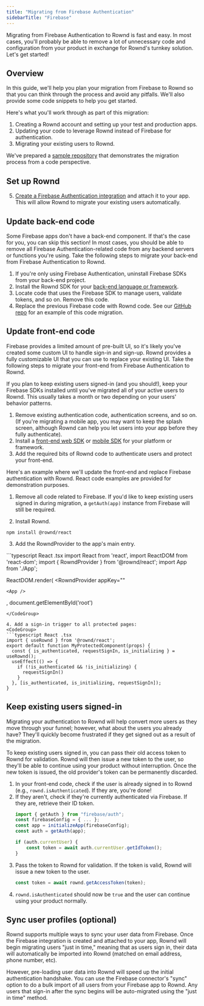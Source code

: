 ```yaml
---
title: "Migrating from Firebase Authentication"
sidebarTitle: "Firebase"
---
```

Migrating from Firebase Authentication to Rownd is fast and easy. In most cases, you'll probably be able to remove a lot of unnecessary code and configuration from your product in exchange for Rownd's turnkey solution. Let's get started!

## Overview
In this guide, we'll help you plan your migration from Firebase to Rownd so that you can think through the process and avoid any pitfalls. We'll also provide some code snippets to help you get started.

Here's what you'll work through as part of this migration:
1. Creating a Rownd account and setting up your test and production apps.
2. Updating your code to leverage Rownd instead of Firebase for authentication.
3. Migrating your existing users to Rownd.

<Note>We've prepared a [sample repository](https://github.com/rownd/migration-firebase#firebase-migration-to-rownd) that demonstrates the migration process from a code perspective.</Note>

## Set up Rownd
<Snippet file="migration/setup-rownd-steps.mdx" />

5. [Create a Firebase Authentication integration](/configuration/integrations/firebase/authentication) and attach it to your app. This will allow Rownd to migrate your existing users automatically.

## Update back-end code
<Info>
Some Firebase apps don't have a back-end component. If that's the case for you, you can skip this section!
</Info>
In most cases, you should be able to remove all Firebase Authentication-related code from any backend servers or functions you're using. Take the following steps to migrate your back-end from Firebase Authentication to Rownd.

1. If you're only using Firebase Authentication, uninstall Firebase SDKs from your back-end project.
2. Install the Rownd SDK for your [back-end language or framework](/sdk-reference/backend/overview).
2. Locate code that uses the Firebase SDK to manage users, validate tokens, and so on. Remove this code.
3. Replace the previous Firebase code with Rownd code. See our [GitHub repo](https://github.com/rownd/migration-firebase) for an example of this code migration.

## Update front-end code
Firebase provides a limited amount of pre-built UI, so it's likely you've created some custom UI to handle sign-in and sign-up. Rownd provides a fully customizable UI that you can use to replace your existing UI. Take the following steps to migrate your front-end from Firebase Authentication to Rownd.

<Info>If you plan to keep existing users signed-in (and you should!), keep your Firebase SDKs installed until you've migrated all of your active users to Rownd. This usually takes a month or two depending on your users' behavior patterns.</Info>

1. Remove existing authentication code, authentication screens, and so on. (If you're migrating a mobile app, you may want to keep the splash screen, although Rownd can help you let users into your app before they fully authenticate).
2. Install a [front-end web SDK](/sdk-reference/web/overview) or [mobile SDK](/sdk-reference/mobile/overview) for your platform or framework.
3. Add the required bits of Rownd code to authenticate users and protect your front-end.

Here's an example where we'll update the front-end and replace Firebase authentication with Rownd. React code examples are provided for demonstration purposes.

1. Remove all code related to Firebase. If you'd like to keep existing users signed in during migration, a `getAuth(app)` instance from Firebase will still be required.

2. Install Rownd. 
```
npm install @rownd/react
```

3. Add the RowndProvider to the app's main entry.
<CodeGroup>
```typescript React .tsx
import React from 'react',
import ReactDOM from 'react-dom';
import { RowndProvider } from '@rownd/react';
import App from './App';

ReactDOM.render(
  <RowndProvider
    appKey="<your app key>"
  >
    <App />
  </RowndProvider>,
  document.getElementById('root')
```
</CodeGroup>

4. Add a sign-in trigger to all protected pages:
<CodeGroup>
```typescript React .tsx
import { useRownd } from '@rownd/react';
export default function MyProtectedComponent(props) {
  const { is_authenticated, requestSignIn, is_initializing } = useRownd();
  useEffect(() => {
    if (!is_authenticated && !is_initializing) {
      requestSignIn()
    }
  }, [is_authenticated, is_initializing, requestSignIn]);
}
```
</CodeGroup>

## Keep existing users signed-in
Migrating your authentication to Rownd will help convert more users as they move through your funnel; however, what about the users you already have? They'll quickly become frustrated if they get signed out as a result of the migration.

To keep existing users signed in, you can pass their old access token to Rownd for validation. Rownd will then issue a new token to the user, so they'll be able to continue using your product without interruption. Once the new token is issued, the old provider's token can be permanently discarded.

1. In your front-end code, check if the user is already signed in to Rownd (e.g., `rownd.isAuthenticated`). If they are, you're done!
2. If they aren't, check if they're currently authenticated via Firebase. If they are, retrieve their ID token.
    ```typescript
    import { getAuth } from "firebase/auth";
    const firebaseConfig = { ... };
    const app = initializeApp(firebaseConfig);
    const auth = getAuth(app);

    if (auth.currentUser) {
        const token = await auth.currentUser.getIdToken();
    }
    ```
3. Pass the token to Rownd for validation. If the token is valid, Rownd will issue a new token to the user.
    ```typescript
    const token = await rownd.getAccessToken(token);
    ```
4. `rownd.isAuthenticated` should now be `true` and the user can continue using your product normally.

## Sync user profiles (optional)
Rownd supports multiple ways to sync your user data from Firebase. Once the Firebase integration is created and attached to your app, Rownd will begin migrating users "just in time," meaning that as users sign in, their data will automatically be imported into Rownd (matched on email address, phone number, etc).

However, pre-loading user data into Rownd will speed up the initial authentication handshake. You can use the Firebase connector's "sync" option to do a bulk import of all users from your Firebase app to Rownd. Any users that sign-in after the sync begins will be auto-migrated using the "just in time" method.

<Snippet file="migration/testing.mdx" />

<Snippet file="migration/completion.mdx" />
